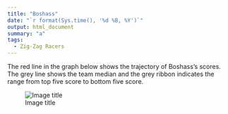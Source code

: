 ```yaml
---
title: "Boshass"
date: "`r format(Sys.time(), '%d %B, %Y')`"
output: html_document
summary: "a"
tags:
  - Zig-Zag Racers
---
```


The red line in the graph below shows the trajectory of Boshass's scores. The grey line shows the team median and the grey ribbon indicates the range from top five score to bottom five score.

![Image title](Boshass.jpg)
